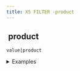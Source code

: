 ```yaml
---
title: XS FILTER -product
---
```


## <img src="../assets/docuBadge (11).png" alt="" data-size="line"> product <a href="#xsproduct" id="xsproduct"></a>

`value|product`

<details>

<summary>Examples</summary>

```javascript
[2,3,4]|product    // Returns 24
[5,2]|product      // Returns 10
```

</details>
